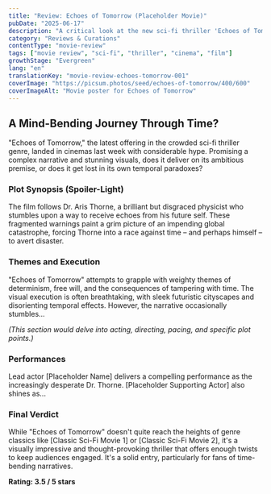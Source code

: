 ```yaml
---
title: "Review: Echoes of Tomorrow (Placeholder Movie)"
pubDate: "2025-06-17"
description: "A critical look at the new sci-fi thriller 'Echoes of Tomorrow', exploring its themes, performances, and visual spectacle."
category: "Reviews & Curations"
contentType: "movie-review"
tags: ["movie review", "sci-fi", "thriller", "cinema", "film"]
growthStage: "Evergreen"
lang: "en"
translationKey: "movie-review-echoes-tomorrow-001"
coverImage: "https://picsum.photos/seed/echoes-of-tomorrow/400/600"
coverImageAlt: "Movie poster for Echoes of Tomorrow"
---
```


## A Mind-Bending Journey Through Time?

"Echoes of Tomorrow," the latest offering in the crowded sci-fi thriller genre, landed in cinemas last week with considerable hype. Promising a complex narrative and stunning visuals, does it deliver on its ambitious premise, or does it get lost in its own temporal paradoxes?

### Plot Synopsis (Spoiler-Light)

The film follows Dr. Aris Thorne, a brilliant but disgraced physicist who stumbles upon a way to receive echoes from his future self. These fragmented warnings paint a grim picture of an impending global catastrophe, forcing Thorne into a race against time – and perhaps himself – to avert disaster.

### Themes and Execution

"Echoes of Tomorrow" attempts to grapple with weighty themes of determinism, free will, and the consequences of tampering with time. The visual execution is often breathtaking, with sleek futuristic cityscapes and disorienting temporal effects. However, the narrative occasionally stumbles...

*(This section would delve into acting, directing, pacing, and specific plot points.)*

### Performances

Lead actor [Placeholder Name] delivers a compelling performance as the increasingly desperate Dr. Thorne. [Placeholder Supporting Actor] also shines as...

### Final Verdict

While "Echoes of Tomorrow" doesn't quite reach the heights of genre classics like [Classic Sci-Fi Movie 1] or [Classic Sci-Fi Movie 2], it's a visually impressive and thought-provoking thriller that offers enough twists to keep audiences engaged. It's a solid entry, particularly for fans of time-bending narratives.

**Rating: 3.5 / 5 stars**
